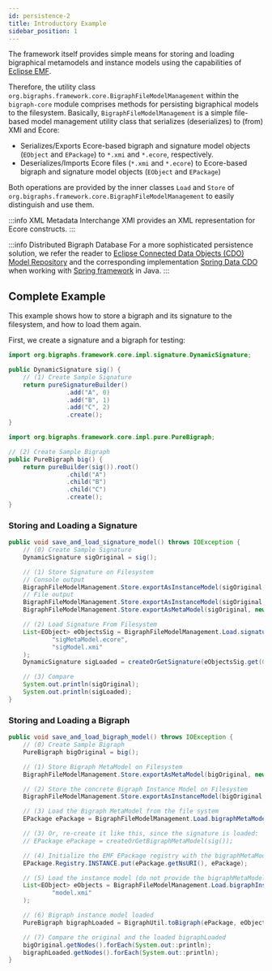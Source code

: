 ```yaml
---
id: persistence-2
title: Introductory Example
sidebar_position: 1
---
```


The framework itself provides simple means for storing and loading bigraphical metamodels and instance models using the
capabilities of [Eclipse EMF](https://www.eclipse.org/modeling/emf/).

Therefore, the utility class `org.bigraphs.framework.core.BigraphFileModelManagement` within the `bigraph-core`
module comprises methods for persisting bigraphical models to the filesystem.
Basically, `BigraphFileModelManagement` is a simple file-based model
management utility class that serializes (deserializes) to (from) XMI and Ecore:
- Serializes/Exports Ecore-based bigraph and signature model objects (`EObject` and `EPackage`) to `*.xmi` and `*.ecore`, respectively.
- Deserializes/Imports Ecore files (`*.xmi` and `*.ecore`) to Ecore-based bigraph and signature model objects (`EObject` and `EPackage`)

Both operations are provided by the inner classes `Load` and `Store` of `org.bigraphs.framework.core.BigraphFileModelManagement`
to easily distinguish and use them.

:::info XML Metadata Interchange
XMI provides an XML representation for Ecore constructs.
:::

:::info Distributed Bigraph Database
For a more sophisticated persistence solution, we refer the reader to [Eclipse Connected Data Objects (CDO) Model Repository](https://projects.eclipse.org/projects/modeling.emf.cdo) and the corresponding implementation [Spring Data CDO](https://github.com/bigraph-toolkit-suite/spring-data-cdo) when working with [Spring framework](https://spring.io/) in Java.
:::

## Complete Example

This example shows how to store a bigraph and its signature to the filesystem, and how to load them again.

First, we create a signature and a bigraph for testing:
```java
import org.bigraphs.framework.core.impl.signature.DynamicSignature;

public DynamicSignature sig() {
    // (1) Create Sample Signature
    return pureSignatureBuilder()
                .add("A", 0)
                .add("B", 1)
                .add("C", 2)
                .create();
}
```

```java
import org.bigraphs.framework.core.impl.pure.PureBigraph;

// (2) Create Sample Bigraph
public PureBigraph big() {
    return pureBuilder(sig()).root()
                .child("A")
                .child("B")
                .child("C")
                .create();
}
```

### Storing and Loading a Signature

```java
public void save_and_load_signature_model() throws IOException {
    // (0) Create Sample Signature
    DynamicSignature sigOriginal = sig();

    // (1) Store Signature on Filesystem
    // Console output
    BigraphFileModelManagement.Store.exportAsInstanceModel(sigOriginal, System.out);
    // File output
    BigraphFileModelManagement.Store.exportAsInstanceModel(sigOriginal, new FileOutputStream("sigModel.xmi"));
    BigraphFileModelManagement.Store.exportAsMetaModel(sigOriginal, new FileOutputStream("sigMetaModel.ecore"));

    // (2) Load Signature From Filesystem
    List<EObject> eObjectsSig = BigraphFileModelManagement.Load.signatureInstanceModel(
            "sigMetaModel.ecore",
            "sigModel.xmi"
    );
    DynamicSignature sigLoaded = createOrGetSignature(eObjectsSig.get(0));

    // (3) Compare
    System.out.println(sigOriginal);
    System.out.println(sigLoaded);
}
```

### Storing and Loading a Bigraph

```java
public void save_and_load_bigraph_model() throws IOException {
    // (0) Create Sample Bigraph
    PureBigraph bigOriginal = big();

    // (1) Store Bigraph MetaModel on Filesystem
    BigraphFileModelManagement.Store.exportAsMetaModel(bigOriginal, new FileOutputStream("bigraphMetaModel.ecore"));

    // (2) Store the concrete Bigraph Instance Model on Filesystem
    BigraphFileModelManagement.Store.exportAsInstanceModel(bigOriginal, new FileOutputStream("model.xmi"));

    // (3) Load the Bigraph MetaModel from the file system
    EPackage ePackage = BigraphFileModelManagement.Load.bigraphMetaModel("bigraphMetaModel.ecore", false);

    // (3) Or, re-create it like this, since the signature is loaded:
    // EPackage ePackage = createOrGetBigraphMetaModel(sig());

    // (4) Initialize the EMF EPackage registry with the bigraphMetaModel
    EPackage.Registry.INSTANCE.put(ePackage.getNsURI(), ePackage);

    // (5) Load the instance model (do not provide the bigraphMetaModel)
    List<EObject> eObjects = BigraphFileModelManagement.Load.bigraphInstanceModel(
            "model.xmi"
    );

    // (6) Bigraph instance model loaded
    PureBigraph bigraphLoaded = BigraphUtil.toBigraph(ePackage, eObjects.get(0), sig());

    // (7) Compare the original and the loaded bigraphLoaded
    bigOriginal.getNodes().forEach(System.out::println);
    bigraphLoaded.getNodes().forEach(System.out::println);
}
```


